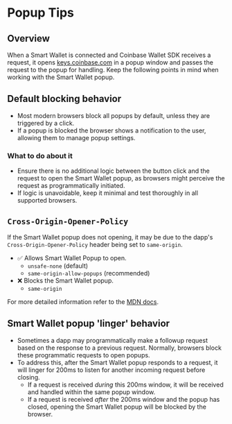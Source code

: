# Popup Tips

## Overview
When a Smart Wallet is connected and Coinbase Wallet SDK receives a request, it opens 
[keys.coinbase.com](https://keys.coinbase.com/) in a popup window and passes the request to the popup for handling. 
Keep the following points in mind when working with the Smart Wallet popup.

## Default blocking behavior
- Most modern browsers block all popups by default, unless they are triggered by a click. 
- If a popup is blocked the browser shows a notification to the user, allowing them to manage popup settings.

### What to do about it
- Ensure there is no additional logic between the button click and the request to open the Smart Wallet popup, 
as browsers might perceive the request as programmatically initiated. 
- If logic is unavoidable, keep it minimal and test thoroughly in all supported browsers.

## `Cross-Origin-Opener-Policy` 
If the Smart Wallet popup does not opening, it may be due to the dapp's `Cross-Origin-Opener-Policy` header being set to `same-origin`.

- ✅ Allows Smart Wallet Popup to open.
  - `unsafe-none` (default)
  - `same-origin-allow-popups` (recommended)
- ❌ Blocks the Smart Wallet popup.
  - `same-origin`

For more detailed information refer to the [MDN docs](https://developer.mozilla.org/en-US/docs/Web/HTTP/Headers/Cross-Origin-Opener-Policy).


## Smart Wallet popup 'linger' behavior
- Sometimes a dapp may programmatically make a followup request based on the response to a previous request. 
Normally, browsers block these programmatic requests to open popups. 
- To address this, after the Smart Wallet popup responds to a request, it will linger for 200ms to listen for another incoming request before closing. 
  - If a request is received *during* this 200ms window, it will be received and handled within the same popup window. 
  - If a request is received *after* the 200ms window and the popup has closed, opening the Smart Wallet popup will be blocked by the browser. 